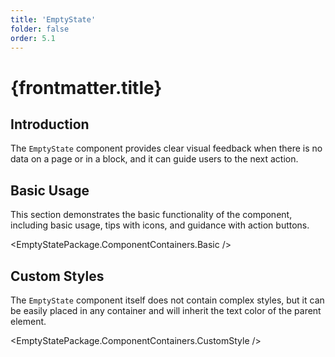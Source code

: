 ```yaml
---
title: 'EmptyState'
folder: false
order: 5.1
---
```



# {frontmatter.title}

## Introduction

The `EmptyState` component provides clear visual feedback when there is no data on a page or in a block, and it can guide users to the next action.

## Basic Usage

This section demonstrates the basic functionality of the component, including basic usage, tips with icons, and guidance with action buttons.

<EmptyStatePackage.ComponentContainers.Basic />

## Custom Styles

The `EmptyState` component itself does not contain complex styles, but it can be easily placed in any container and will inherit the text color of the parent element.

<EmptyStatePackage.ComponentContainers.CustomStyle /> 
